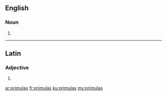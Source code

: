 ==English==

===Noun===
{{head|en|noun plural form}}

# {{plural of|primula|lang=en}}

----

==Latin==

===Adjective===
{{la-adj-form|prīmulās}}

# {{inflection of|prīmulus||acc|f|p|lang=la}}

[[ar:primulas]]
[[fr:primulas]]
[[ku:primulas]]
[[my:primulas]]
